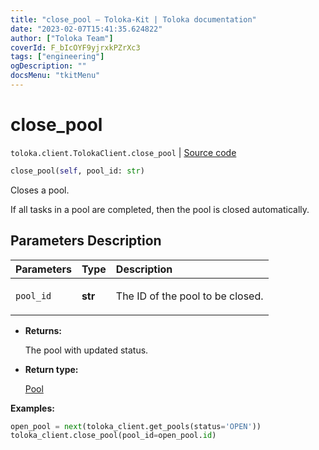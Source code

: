 ```yaml
---
title: "close_pool — Toloka-Kit | Toloka documentation"
date: "2023-02-07T15:41:35.624822"
author: ["Toloka Team"]
coverId: F_bIcOYF9yjrxkPZrXc3
tags: ["engineering"]
ogDescription: ""
docsMenu: "tkitMenu"
---
```


# close_pool
`toloka.client.TolokaClient.close_pool` | [Source code](https://github.com/Toloka/toloka-kit/blob/v1.1.3/src/client/__init__.py#L1331)

```python
close_pool(self, pool_id: str)
```

Closes a pool.

If all tasks in a pool are completed, then the pool is closed automatically.

## Parameters Description

| Parameters | Type | Description |
| :----------| :----| :-----------|
`pool_id`|**str**|<p>The ID of the pool to be closed.</p>

* **Returns:**

  The pool with updated status.

* **Return type:**

  [Pool](/docs-new/toloka-kit/reference/toloka.client.pool.Pool)

**Examples:**

```python
open_pool = next(toloka_client.get_pools(status='OPEN'))
toloka_client.close_pool(pool_id=open_pool.id)
```
